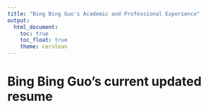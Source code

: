 ```yaml
---
title: "Bing Bing Guo's Academic and Professional Experience"
output: 
  html_document:
    toc: true
    toc_float: true
    theme: cerulean
---
```


# Bing Bing Guo's current updated resume 
